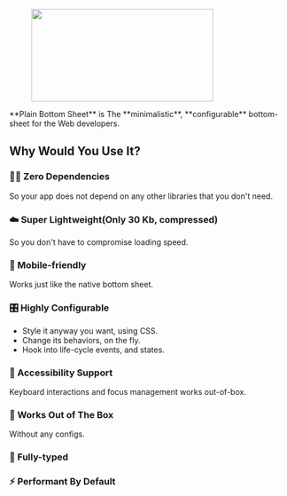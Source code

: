 <figure>
  <img src="/assets/header.png" width="328" height="167" />
</figure>
**Plain Bottom Sheet** is The **minimalistic**, **configurable** bottom-sheet for
the Web developers.

## Why Would You Use It?

### ⛓️‍💥 Zero Dependencies

So your app does not depend on any other libraries that you don't need.

### ☁️ Super Lightweight(Only 30 Kb, compressed)

So you don't have to compromise loading speed.

### 📱 Mobile-friendly

Works just like the native bottom sheet.

### 🎛 Highly Configurable

- Style it anyway you want, using CSS.
- Change its behaviors, on the fly.
- Hook into life-cycle events, and states.

### 🦮 Accessibility Support

Keyboard interactions and focus management works out-of-box.

### 🍰 Works Out of The Box

Without any configs.

### 🦾 Fully-typed

### ⚡️ Performant By Default
